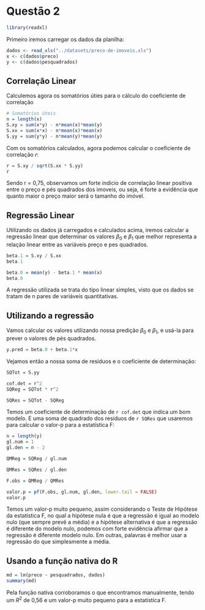 # Questão 2

```r
library(readxl)
```

Primeiro iremos carregar os dados da planilha:
```r
dados <- read_xls("../datasets/preco-de-imoveis.xls")
x <- c(dados$preco)
y <- c(dados$pesquadrados)
```

## Correlação Linear

Calculemos agora os somatórios úties para o cálculo do coeficiente de correlação

```r
# Somatórios úteis
n = length(x)
S.xy = sum(x*y) - n*mean(x)*mean(y)
S.xx = sum(x*x) - n*mean(x)*mean(x)
S.yy = sum(y*y) - n*mean(y)*mean(y)
```

Com os somatórios calculados, agora podemos calcular o coeficiente de correlação $r$:
```r
r = S.xy / sqrt(S.xx * S.yy)
r
```
Sendo r = 0,75, observamos um forte indicio de correlação linear positiva entre o preço e pés quadrados dos imoveis, ou seja, é forte a evidência que quanto maior o preço maior será o tamanho do imóvel.

## Regressão Linear

Utilizando os dados já carregados e calculados acima, iremos calcular a regressão linear que determinar os valores $\beta_0$ e $\beta_1$
que melhor representa a relação linear entre as variáveis preço e pes quadrados.

```r
beta.1 = S.xy / S.xx
beta.1

beta.0 = mean(y) - beta.1 * mean(x)
beta.0
```
A regressão utilizada se trata do tipo linear simples, visto que os dados se tratam de n pares de variáveis quantitativas.

## Utilizando a regressão

Vamos calcular os valores utilizando nossa predição $\beta_0$ e $\beta_1$, e usá-la para prever o valores de pés quadrados.

```r
y.pred = beta.0 + beta.1*x
```

Vejamos então a nossa soma de residuos e o coeficiente de determinação:

```r
SQTot = S.yy

cof.det = r^2
SQReg = SQTot * r^2

SQRes = SQTot - SQReg
```
Temos um coeficiente de determinação de `r cof.det` que indica um bom modelo. E uma soma de quadrado dos resíduos de `r SQRes` que usaremos para calcular o valor-p para a estatística F:

```r
n = length(y)
gl.num = 1
gl.den = n - 2

QMReg = SQReg / gl.num

QMRes = SQRes / gl.den

F.obs = QMReg / QMRes

valor.p = pf(F.obs, gl.num, gl.den, lower.tail = FALSE)
valor.p
```
Temos um valor-p muito pequeno, assim considerando o Teste de Hipótese da estatística F, no qual a hipótese nula é que a regressão é igual ao modelo nulo (que sempre prevê a média) e a hipótese alternativa é que a regressão é diferente do modelo nulo, podemos com forte evidência afirmar que a regressão é diferente modelo nulo. Em outras, palavras é melhor usar a regressão do que simplesmente a média.

## Usando a função nativa do R

```r
md = lm(preco ~ pesquadrados, dados)
summary(md)
```

Pela função nativa corroboramos o que encontramos manualmente, tendo um $R^2$ de 0,56 e um valor-p muito pequeno para a estatística F.
